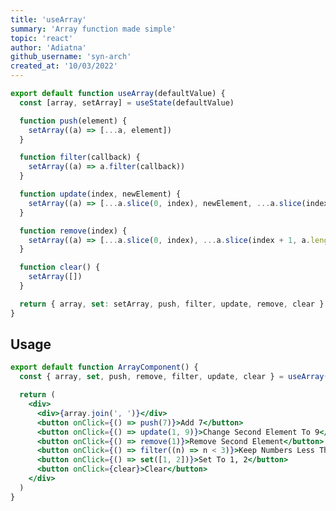 ```yaml
---
title: 'useArray'
summary: 'Array function made simple'
topic: 'react'
author: 'Adiatna'
github_username: 'syn-arch'
created_at: '10/03/2022'
---
```


```js
export default function useArray(defaultValue) {
  const [array, setArray] = useState(defaultValue)

  function push(element) {
    setArray((a) => [...a, element])
  }

  function filter(callback) {
    setArray((a) => a.filter(callback))
  }

  function update(index, newElement) {
    setArray((a) => [...a.slice(0, index), newElement, ...a.slice(index + 1, a.length)])
  }

  function remove(index) {
    setArray((a) => [...a.slice(0, index), ...a.slice(index + 1, a.length)])
  }

  function clear() {
    setArray([])
  }

  return { array, set: setArray, push, filter, update, remove, clear }
}
```

## Usage

```jsx
export default function ArrayComponent() {
  const { array, set, push, remove, filter, update, clear } = useArray([1, 2, 3, 4, 5, 6])

  return (
    <div>
      <div>{array.join(', ')}</div>
      <button onClick={() => push(7)}>Add 7</button>
      <button onClick={() => update(1, 9)}>Change Second Element To 9</button>
      <button onClick={() => remove(1)}>Remove Second Element</button>
      <button onClick={() => filter((n) => n < 3)}>Keep Numbers Less Than 4</button>
      <button onClick={() => set([1, 2])}>Set To 1, 2</button>
      <button onClick={clear}>Clear</button>
    </div>
  )
}
```
